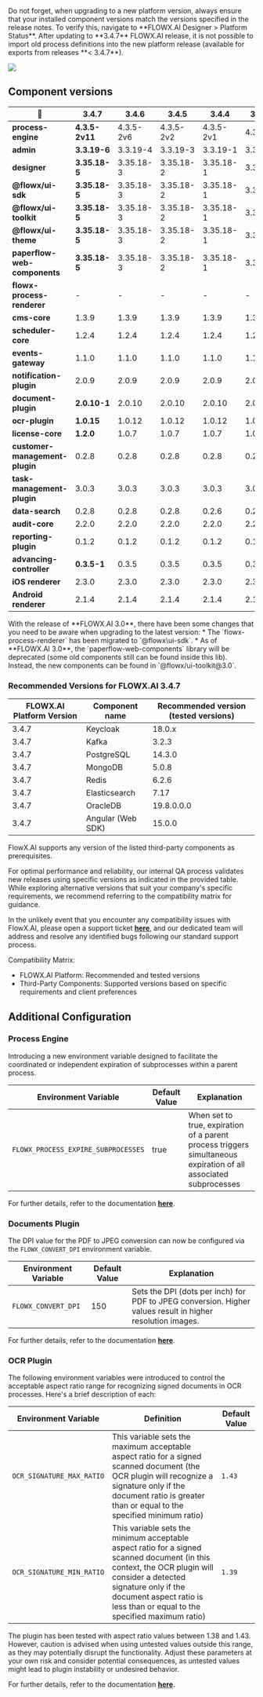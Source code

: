 
<Check>
Do not forget, when upgrading to a new platform version, always ensure that your installed component versions match the versions specified in the release notes. To verify this, navigate to **FLOWX.AI Designer > Platform Status**.
</Check>

<Warning>
After updating to **3.4.7** FLOWX.AI release, it is not possible to import old process definitions into the new platform release (available for exports from releases **< 3.4.7**).
</Warning>

![](https://s3.eu-west-1.amazonaws.com/docx.flowx.ai/release-notes/release_platform_version_check.png)

## Component versions   

| 🧩                             | 3.4.7          | 3.4.6     | 3.4.5     | 3.4.4     | 3.4.3   | 3.4.2  | 3.4.1  | 3.4.0  | 3.3.0   | 3.2.0  | 3.1.0  | 3.0.0  | 2.14.0   | 2.13.0  | 2.12.0  | 2.11.0  | 2.10.0  |
| ------------------------------ | -------------- | --------- | --------- | --------- | ------- | ------ | ------ | ------ | ------- | ------ | ------ | ------ | -------- | ------- | ------- | ------- | ------- |
| **process-engine**             | **4.3.5-2v11** | 4.3.5-2v6 | 4.3.5-2v2 | 4.3.5-2v1 | 4.3.5   | 4.3.2  | 4.3.1  | 4.1.0  | 3.6.0   | 2.2.1  | 2.1.2  | 2.0.7  | 0.4.104  | 0.4.95  | 0.4.90  | 0.4.83  | 0.4.60  |
| **admin**                      | **3.3.19-6**   | 3.3.19-4  | 3.3.19-3  | 3.3.19-1  | 3.3.19  | 3.3.10 | 3.3.7  | 3.1.1  | 2.5.2   | 2.2.2  | 2.1.3  | 2.0.8  | 0.3.119  | 0.3.103 | 0.3.92  | 0.3.81  | 0.3.60  |
| **designer**                   | **3.35.18-5**  | 3.35.18-3 | 3.35.18-2 | 3.35.18-1 | 3.35.18 | 3.35.9 | 3.35.6 | 3.33.2 | 3.28.11 | 3.21.1 | 3.15.1 | 3.2.1  | 2.78.4-1 | 2.63.6  | 2.60.7  | 2.48.9  | 2.39.2  |
| **@flowx/ui-sdk**              | **3.35.18-5**  | 3.35.18-3 | 3.35.18-2 | 3.35.18-1 | 3.35.18 | 3.35.9 | 3.35.6 | 3.33.2 | 3.28.11 | 3.21.1 | 3.15.1 | 3.2.1  | n/a      | n/a     | n/a     | n/a     | n/a     |
| **@flowx/ui-toolkit**          | **3.35.18-5**  | 3.35.18-3 | 3.35.18-2 | 3.35.18-1 | 3.35.18 | 3.35.9 | 3.35.6 | 3.33.2 | 3.28.11 | 3.21.1 | 3.15.1 | 3.2.1  | n/a      | n/a     | n/a     | n/a     | n/a     |
| **@flowx/ui-theme**            | **3.35.18-5**  | 3.35.18-3 | 3.35.18-2 | 3.35.18-1 | 3.35.18 | 3.35.9 | 3.35.6 | 3.33.2 | 3.28.11 | 3.21.1 | 3.15.1 | 3.2.1  | n/a      | n/a     | n/a     | n/a     | n/a     |
| **paperflow-web-components**   | **3.35.18-5**  | 3.35.18-3 | 3.35.18-2 | 3.35.18-1 | 3.35.18 | 3.35.9 | 3.35.6 | 3.33.2 | 3.28.11 | 3.21.1 | 3.15.1 | 3.2.1  | 2.78.4-1 | 2.63.6  | 2.60.7  | 0.2.10  | 0.2.10  |
| **flowx-process-renderer**     | -              | -         | -         | -         | -       | -      | -      | -      | -       | -      | -      | -      | 2.78.4-1 | 2.63.6  | 2.60.7  | 2.48.9  | 2.39.2  |
| **cms-core**                   | 1.3.9          | 1.3.9     | 1.3.9     | 1.3.9     | 1.3.9   | 1.3.9  | 1.3.9  | 1.3.6  | 1.3.0   | 1.2.0  | 1.0.3  | 1.0.2  | 0.2.38   | 0.2.36  | 0.2.33  | 0.2.30  | 0.2.25  |
| **scheduler-core**             | 1.2.4          | 1.2.4     | 1.2.4     | 1.2.4     | 1.2.4   | 1.2.4  | 1.2.4  | 1.1.0  | 1.0.4   | 1.0.4  | 1.0.4  | 1.0.1  | 0.0.34   | 0.0.34  | 0.0.34  | 0.0.33  | 0.0.28  |
| **events-gateway**             | 1.1.0          | 1.1.0     | 1.1.0     | 1.1.0     | 1.1.0   | 1.1.0  | 1.1.0  | 1.0.6  | 1.0.2   | -      | -      | -      | -        | -       | -       | -       | -       |
| **notification-plugin**        | 2.0.9          | 2.0.9     | 2.0.9     | 2.0.9     | 2.0.9   | 2.0.8  | 2.0.8  | 2.0.5  | 2.0.4   | 2.0.4  | 2.0.3  | 2.0.1  | 1.0.206  | 1.0.206 | 1.0.206 | 1.0.205 | 1.0.200 |
| **document-plugin**            | **2.0.10-1**   | 2.0.10    | 2.0.10    | 2.0.10    | 2.0.10  | 2.0.8  | 2.0.8  | 2.0.6  | 2.0.4   | 2.0.3  | 2.0.3  | 2.0.2  | 1.0.53   | 1.0.53  | 1.0.53  | 1.0.52  | 1.0.47  |
| **ocr-plugin**                 | **1.0.15**     | 1.0.12    | 1.0.12    | 1.0.12    | 1.0.12  | 1.0.12 | 1.0.12 | 1.0.8  | 1.0.8   | 1.0.2  | 0.1.33 | 0.1.33 | 0.1.33   | 0.1.33  | 0.1.5   | 0.1.5   | 0.1.5   |
| **license-core**               | **1.2.0**      | 1.0.7     | 1.0.7     | 1.0.7     | 1.0.7   | 1.0.7  | 1.0.7  | 1.0.4  | 1.0.2   | 1.0.2  | 1.0.2  | 1.0.1  | 0.1.28   | 0.1.28  | 0.1.28  | 0.1.27  | 0.1.23  |
| **customer-management-plugin** | 0.2.8          | 0.2.8     | 0.2.8     | 0.2.8     | 0.2.8   | 0.2.8  | 0.2.8  | 0.2.6  | 0.2.4   | 0.2.3  | 0.2.3  | 0.2.1  | 0.1.28   | 0.1.28  | 0.1.28  | 0.1.27  | 0.1.23  |
| **task-management-plugin**     | 3.0.3          | 3.0.3     | 3.0.3     | 3.0.3     | 3.0.3   | 3.0.3  | 3.0.3  | 3.0.0  | 2.1.2   | 1.0.4  | 1.0.4  | 1.0.1  | 0.0.42   | 0.0.42  | 0.0.40  | 0.0.37  | 0.0.29  |
| **data-search**                | 0.2.8          | 0.2.8     | 0.2.8     | 0.2.6     | 0.2.6   | 0.2.6  | 0.2.6  | 0.2.3  | 0.2.0   | 0.1.4  | 0.1.4  | 0.1.3  | 0.0.8    | 0.0.8   | 0.0.6   | n/a     | n/a     |
| **audit-core**                 | 2.2.0          | 2.2.0     | 2.2.0     | 2.2.0     | 2.2.0   | 2.1.3  | 2.1.3  | 2.1.0  | 1.0.6   | 1.0.5  | 1.0.4  | 1.0.1  | 0.0.8    | 0.0.5   | n/a     | n/a     | n/a     |
| **reporting-plugin**           | 0.1.2          | 0.1.2     | 0.1.2     | 0.1.2     | 0.1.2   | 0.1.2  | 0.1.2  | 0.1.2  | 0.0.40  | 0.0.40 | 0.0.40 | 0.0.39 | 0.0.39   | n/a     | n/a     | n/a     | n/a     |
| **advancing-controller**       | **0.3.5-1**    | 0.3.5     | 0.3.5     | 0.3.5     | 0.3.5   | 0.3.5  | 0.3.5  | 0.3.2  | 0.3.0   | 0.1.4  | 0.1.4  | 0.1.2  | 0.0.6    | n/a     | n/a     | n/a     | n/a     |
| **iOS renderer**               | 2.3.0          | 2.3.0     | 2.3.0     | 2.3.0     | 2.3.0   | 2.3.0  | 2.3.0  | 2.3.0  | 2.1.0   | 2.0.1  | 2.0.0  | 2.0.0  | n/a      | n/a     | n/a     | n/a     | n/a     |
| **Android renderer**           | 2.1.4          | 2.1.4     | 2.1.4     | 2.1.4     | 2.1.4   | 2.1.4  | 2.1.4  | 2.1.4  | 2.0.1   | 2.0.1  | 2.0.1  | 2.0.1  | n/a      | n/a     | n/a     | n/a     | n/a     |

<Warning>
With the release of **FLOWX.AI 3.0**, there have been some changes that you need to be aware when upgrading to the latest version:
* The `flowx-process-renderer` has been migrated to `@flowx\ui-sdk`.
* As of **FLOWX.AI 3.0**, the `paperflow-web-components` library will be deprecated (some old components still can be found inside this lib). Instead, the new components can be found in `@flowx/ui-toolkit@3.0`.
</Warning>


### Recommended Versions for FLOWX.AI 3.4.7

| FLOWX.AI Platform Version | Component name    | Recommended version (tested versions) |
| ------------------------- | ----------------- | ------------------------------------- |
| 3.4.7                     | Keycloak          | 18.0.x                                |
| 3.4.7                     | Kafka             | 3.2.3                                 |
| 3.4.7                     | PostgreSQL        | 14.3.0                                |
| 3.4.7                     | MongoDB           | 5.0.8                                 |
| 3.4.7                     | Redis             | 6.2.6                                 |
| 3.4.7                     | Elasticsearch     | 7.17                                  |
| 3.4.7                     | OracleDB          | 19.8.0.0.0                            |
| 3.4.7                     | Angular (Web SDK) | 15.0.0                                |


<Info>
FlowX.AI supports any version of the listed third-party components as prerequisites.

For optimal performance and reliability, our internal QA process validates new releases using specific versions as indicated in the provided table.
While exploring alternative versions that suit your company's specific requirements, we recommend referring to the compatibility matrix for guidance.

In the unlikely event that you encounter any compatibility issues with FlowX.AI, please open a support ticket [**here**](https://support.flowx.ai/), and our dedicated team will address and resolve any identified bugs following our standard support process.

Compatibility Matrix:

* FLOWX.AI Platform: Recommended and tested versions
* Third-Party Components: Supported versions based on specific requirements and client preferences
</Info>

## Additional Configuration

### Process Engine

Introducing a new environment variable designed to facilitate the coordinated or independent expiration of subprocesses within a parent process. 

| Environment Variable                | Default Value | Explanation                                                                 |
| ----------------------------------- | ------------- | --------------------------------------------------------------------------- |
| `FLOWX_PROCESS_EXPIRE_SUBPROCESSES` | true          | When set to true, expiration of a parent process triggers simultaneous expiration of all associated subprocesses |

For further details, refer to the documentation [**here**](../../docs/platform-setup-guides/flowx-engine-setup-guide#managing-subprocesses-expiration).

### Documents Plugin 

The DPI value for the PDF to JPEG conversion can now be configured via the `FLOWX_CONVERT_DPI` environment variable.
    
| Environment Variable | Default Value | Explanation                                                                                                |
| -------------------- | ------------- | ---------------------------------------------------------------------------------------------------------- |
| `FLOWX_CONVERT_DPI`  | 150           | Sets the DPI (dots per inch) for PDF to JPEG conversion. Higher values result in higher resolution images. |

For further details, refer to the documentation [**here**](../../docs/platform-deep-dive/plugins/plugins-setup-guide/documents-plugin-setup#conversion).


### OCR Plugin

The following environment variables were introduced to control the acceptable aspect ratio range for recognizing signed documents in OCR processes. Here's a brief description of each:


| Environment Variable      | Definition                                                                                                                                                                                                                              | Default Value |
| ------------------------- | --------------------------------------------------------------------------------------------------------------------------------------------------------------------------------------------------------------------------------------- | ------------- |
| `OCR_SIGNATURE_MAX_RATIO` | This variable sets the maximum acceptable aspect ratio for a signed scanned document (the OCR plugin will recognize a signature only if the document ratio is greater than or equal to the specified minimum ratio)                             | `1.43`        |
| `OCR_SIGNATURE_MIN_RATIO` | This variable sets the minimum acceptable aspect ratio for a signed scanned document (in this context, the OCR plugin will consider a detected signature only if the document aspect ratio is less than or equal to the specified maximum ratio) | `1.39`        |


<Info>
The plugin has been tested with aspect ratio values between 1.38 and 1.43. However, caution is advised when using untested values outside this range, as they may potentially disrupt the functionality. Adjust these parameters at your own risk and consider potential consequences, as untested values might lead to plugin instability or undesired behavior.
</Info>

For further details, refer to the documentation [**here**](../../docs/platform-deep-dive/plugins/plugins-setup-guide/ocr-plugin-setup#control-aspect-ratio).








